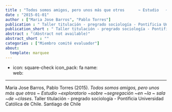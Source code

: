 ```yaml
---
title : "Todos somos amigos, pero unos más que otros	  ~ Estudio	  ~exploratorio	  ~sobre	  ~segregación	  ~en	  ~la	  ~ sala	  ~de	  ~clases"
date : "2015-01-01"
author : ["Maria Jose Barros", "Pablo Torres"]
publication : " Taller titulación - pregrado sociología - Pontificia Universidad Católica de Chile. Santiago de Chile"
publication_short : " Taller titulación - pregrado sociología - Pontificia Universidad Católica de Chile. Santiago de Chile"
abstract : "(Abstract not available)"
abstract_short : ""
categories : ["Miembro comité evaluador"]
about:
  template: marquee
---
```

- icon: square-check
  icon_pack: fa
  name:  
  web: 

---


::: {.callout-note title="How to cite this work"}

Maria Jose Barros, Pablo Torres (2015). *Todos somos amigos, pero unos más que otros	  ~ Estudio	  ~exploratorio	  ~sobre	  ~segregación	  ~en	  ~la	  ~ sala	  ~de	  ~clases*.  Taller titulación - pregrado sociología - Pontificia Universidad Católica de Chile. Santiago de Chile

:::


